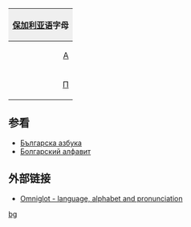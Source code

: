 {| style="margin:0.2em auto;padding:0;border:1px solid #ced8df;clear:{{{clear|both}}};width:{{{width|36em}}};"
! colspan="30" style="background:#efefef;"|[[保加利亚语]]字母
|- lang="bg"
|style="padding-left:0.15em;text-align:right;"|[[А]]
|style="padding-right:0.15em;text-align:left;"|[[а]]
|style="padding-left:0.15em;text-align:right;"|[[Б]]
|style="padding-right:0.15em;text-align:left;"|[[б]]
|style="padding-left:0.15em;text-align:right;"|[[В]]
|style="padding-right:0.15em;text-align:left;"|[[в]]
|style="padding-left:0.15em;text-align:right;"|[[Г]]
|style="padding-right:0.15em;text-align:left;"|[[г]]
|style="padding-left:0.15em;text-align:right;"|[[Д]]
|style="padding-right:0.15em;text-align:left;"|[[д]]
|style="padding-left:0.15em;text-align:right;"|[[Е]]
|style="padding-right:0.15em;text-align:left;"|[[е]]
|style="padding-left:0.15em;text-align:right;"|[[Ж]]
|style="padding-right:0.15em;text-align:left;"|[[ж]]
|style="padding-left:0.15em;text-align:right;"|[[З]]
|style="padding-right:0.15em;text-align:left;"|[[з]]
|style="padding-left:0.15em;text-align:right;"|[[И]]
|style="padding-right:0.15em;text-align:left;"|[[и]]
|style="padding-left:0.15em;text-align:right;"|[[Й]]
|style="padding-right:0.15em;text-align:left;"|[[й]]
|style="padding-left:0.15em;text-align:right;"|[[К]]
|style="padding-right:0.15em;text-align:left;"|[[к]]
|style="padding-left:0.15em;text-align:right;"|[[Л]]
|style="padding-right:0.15em;text-align:left;"|[[л]]
|style="padding-left:0.15em;text-align:right;"|[[М]]
|style="padding-right:0.15em;text-align:left;"|[[м]]
|style="padding-left:0.15em;text-align:right;"|[[Н]]
|style="padding-right:0.15em;text-align:left;"|[[н]]
|style="padding-left:0.15em;text-align:right;"|[[О]]
|style="padding-right:0.15em;text-align:left;"|[[о]]
|- lang="bg"
|style="padding-left:0.15em;text-align:right;"|[[П]]
|style="padding-right:0.15em;text-align:left;"|[[п]]
|style="padding-left:0.15em;text-align:right;"|[[Р]]
|style="padding-right:0.15em;text-align:left;"|[[р]]
|style="padding-left:0.15em;text-align:right;"|[[С]]
|style="padding-right:0.15em;text-align:left;"|[[с]]
|style="padding-left:0.15em;text-align:right;"|[[Т]]
|style="padding-right:0.15em;text-align:left;"|[[т]]
|style="padding-left:0.15em;text-align:right;"|[[У]]
|style="padding-right:0.15em;text-align:left;"|[[у]]
|style="padding-left:0.15em;text-align:right;"|[[Ф]]
|style="padding-right:0.15em;text-align:left;"|[[ф]]
|style="padding-left:0.15em;text-align:right;"|[[Х]]
|style="padding-right:0.15em;text-align:left;"|[[х]]
|style="padding-left:0.15em;text-align:right;"|[[Ц]]
|style="padding-right:0.15em;text-align:left;"|[[ц]]
|style="padding-left:0.15em;text-align:right;"|[[Ч]]
|style="padding-right:0.15em;text-align:left;"|[[ч]]
|style="padding-left:0.15em;text-align:right;"|[[Ш]]
|style="padding-right:0.15em;text-align:left;"|[[ш]]
|style="padding-left:0.15em;text-align:right;"|[[Щ]]
|style="padding-right:0.15em;text-align:left;"|[[щ]]
|style="padding-left:0.15em;text-align:right;"|[[Ъ]]
|style="padding-right:0.15em;text-align:left;"|[[ъ]]
|style="padding-left:0.15em;text-align:right;"|[[Ь]]
|style="padding-right:0.15em;text-align:left;"|[[ь]]
|style="padding-left:0.15em;text-align:right;"|[[Ю]]
|style="padding-right:0.15em;text-align:left;"|[[ю]]
|style="padding-left:0.15em;text-align:right;"|[[Я]]
|style="padding-right:0.15em;text-align:left;"|[[я]]
|}<noinclude>
==参看==
*[[:bg:Българска азбука|Българска азбука]]
*[[:ru:Болгарский алфавит|Болгарский алфавит]]
==外部链接==
*[http://www.omniglot.com/writing/bulgarian.htm Omniglot - language, alphabet and pronunciation]
[[Category:西里尔字母模板|bg]]
</noinclude>